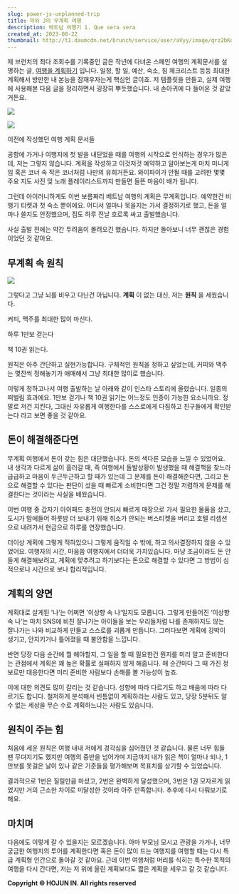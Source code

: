 ```yaml
---
slug: power-js-unplanned-trip
title: 파워 J의 무계획 여행
description: 베트남 여행기 1. Que sera sera
created_at: 2023-08-22
thumbnail: http://t1.daumcdn.net/brunch/service/user/aVyy/image/qrz2bKoeSx0J6KH_udqWVFZwgU4.jpeg
---
```


제 브런치의 최다 조회수를 기록중인 글은 작년에 다녀온 스페인 여행의 계획문서를 설명하는 글, [여행을
계획하기](https://brunch.co.kr/@dlsghwns/18) 입니다. 일정, 할 일, 예산, 숙소, 짐 체크리스트 등등 최대한
계획해서 방만한 내 본능을 잠재우자는게 핵심인 글이죠. 저 템플릿을 만들고, 실제 여행에 사용해본 다음 글을 정리하면서 굉장히 뿌듯했습니다.
내 손아귀에 다 들어온 것 같았거든요.

![](http://t1.daumcdn.net/brunch/service/user/aVyy/image/mN03PE3qMG7Y9eDkBXq-XRsyVo0.png)

![](http://t1.daumcdn.net/brunch/service/user/aVyy/image/hHDDw5fR7GEYDQAOgPc8hjalYoA.png)

이전에 작성했던 여행 계획 문서들

공항에 가거나 여행지에 첫 발을 내딛었을 때를 여행의 시작으로 인식하는 경우가 많은데, 저는 그렇지 않습니다. 계획을 작성하고 이것저것
예약하고 알아보는게 마치 미니게임 혹은 코너 속 작은 코너처럼 나만의 유희거든요. 와이파이가 안될 때를 고려한 몇몇 주요 지도 사진 및 노래
플레이리스트까지 만들면 들뜬 마음이 배가 됩니다.

그런데 아이러니하게도 이번 보름짜리 베트남 여행의 계획은 무계획입니다. 예약한건 비행기 티켓과 첫 숙소 뿐이에요. 어디서 얼마나 묵을지는
가서 결정하기로 했고, 돈을 얼마나 쓸지도 안정했으며, 짐도 하루 전날 호로록 싸고 출발했습니다.

사실 출발 전에는 약간 두려움이 몰려오긴 했습니다. 하지만 돌아보니 너무 괜찮은 경험이었던 것 같아요.

## 무계획 속 원칙

![](http://t1.daumcdn.net/brunch/service/user/aVyy/image/mvDZ814a2StWxi_cYn72OL8ieTI.jpeg)

그렇다고 그냥 뇌를 비우고 다닌건 아닙니다. **계획** 이 없는 대신, 저는 **원칙** 을 세웠습니다.

커피, 맥주를 최대한 많이 마신다.

하루 1만보 걷는다

책 10권 읽는다.

원칙은 아주 간단하고 실현가능합니다. 구체적인 원칙을 정하고 싶었는데, 커피와 맥주는 몇잔씩 정해놓기가 애매해서 그냥 최대한 많이로
했습니다.

이렇게 정하고나서 여행 출발하는 날 아래와 같이 인스타 스토리에 올렸습니다. 일종의 떠벌림 효과에요. 1만보 걷기나 책 10권 읽기는
어느정도 인증이 가능한 요소니까요. 정말로 저건 지킨다, 그대신 자유롭게 여행한다를 스스로에게 다짐하고 친구들에게 확인받는다 라고 보면 좋을
것 같아요.

## 돈이 해결해준다면

무계획 여행에서 돈이 갖는 힘은 대단했습니다. 돈의 색다른 모습을 느낄 수 있었어요. 내 생각과 다르게 삶이 흘러갈 때, 즉 여행에서
돌발상황이 발생했을 때 해결책을 찾느라 급급하고 마음이 두근두근하고 할 때가 있는데 그 문제를 돈이 해결해준다면, 그리고 돈으로 해결할 수
있다는 판단이 섰을 때 빠르게 소비한다면 그건 정말 저렴하게 문제를 해결한다는 것이라는 사실을 배웠습니다.

이번 여행 중 갑자기 아이패드 충전이 안되서 빠르게 매장으로 가서 필요한 물품을 샀고, 도시가 맘에들어 하룻밤 더 보내기 위해 취소가 안되는
버스티켓을 버리고 호텔 리셉션으로 내려가서 현금으로 하루를 연장했습니다.

더이상 계획에 그렇게 적혀있으니 그렇게 움직일 수 밖에, 하고 의사결정하지 않을 수 있었어요. 여행자의 시간, 마음씀 여행지에서 더더욱
가치있습니다. 마냥 조금이라도 돈 안들게 해결해보려고, 계획에 맞추려고 하기보다는 돈으로 해결할 수 있다면 그 방법이 심적으로나 시간으로
보나 합리적입니다.

## 계획의 양면

계획대로 살게된 ’나‘는 어쩌면 ’이상향 속 나‘일지도 모릅니다. 그렇게 만들어진 ‘이상향 속 나’는 마치 SNS에 비친 잘나가는 아이들을
보는 우리들처럼 나를 존재하지도 않는 잘나가는 나와 비교하게 만들고 스스로를 괴롭게 만듭니다. 그러다보면 계획에 강박이 생기고, 안지키거나
틀어졌을 때 불안함을 느낍니다.

반면 당장 다음 순간에 뭘 해야할지, 그 일을 할 때 필요한건 뭔지를 미리 알고 준비한다는 관점에서 계획은 꽤 높은 확률로 실패하지 않게
해줍니다. 매 순간마다 그 때 가진 정보로만 대응한다면 미리 준비한 사람보다 손해를 볼 가능성이 높죠.

이에 대한 의견도 많이 갈리는 것 같습니다. 성향에 따라 다르기도 하고 배움에 따라 다르기도 합니다. 철저하게 분석해서 빈틈없이 계획하라는
사람도 있고, 당장 5분뒤도 알 수 없는 세상을 무슨 수로 계획하느냐는 사람도 있습니다.

## 원칙이 주는 힘

처음에 세운 원칙은 여행 내내 저에게 경각심을 심어줬던 것 같습니다. 물론 너무 힘들 땐 무뎌지기도 했지만 여행의 중반을 넘어가며 지금까지
내가 읽은 책이 얼마나 되나, 1만보를 못걸은 날이 있나 같은 기준들을 평가해보며 목표치를 상기할 수 있었습니다.

결과적으로 1번은 질릴만큼 마셨고, 2번은 완벽하게 달성했으며, 3번은 1권 모자르게 읽었지만 거의 근소한 차이로 미달성한 것이라 아주
만족합니다. 추후에 다시 다뤄보기로 해요.

## 마치며

다음에도 이렇게 갈 수 있을지는 모르겠습니다. 아마 부모님 모시고 관광을 가거나, 너무 궁금한 여행지의 투어를 계획한다면 혹은 돈이 많이
드는 여행지를 여행할 때는 다시 특급 계획형 인간으로 돌아갈 것 같아요. 근데 이번 여행처럼 머리를 식히는 특수한 목적의 여행을 다시
간다면, 저는 저 위에 올린 계획보다도 짧은 계획을 세우고 갈 것 같습니다.


**Copyright © HOJUN IN. All rights reserved**
